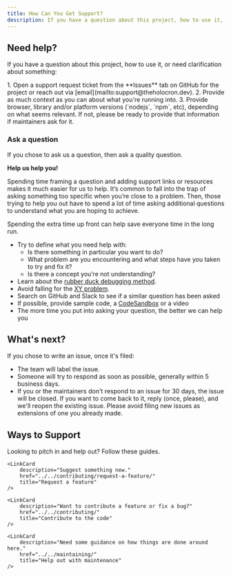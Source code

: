 ```yaml
---
title: How Can You Get Support?
description: If you have a question about this project, how to use it, or need clarification about something.
---
```



<CoC />

## Need help?

If you have a question about this project, how to use it, or need clarification about something:

<Steps>
1. Open a support request ticket from the **Issues** tab on GitHub for the project or reach out via [email](mailto:support@theholocron.dev).
2. Provide as much context as you can about what you're running into.
3. Provide browser, library and/or platform versions (`nodejs`, `npm`, etc), depending on what seems relevant. If not, please be ready to provide that information if maintainers ask for it.
</Steps>

### Ask a question

If you chose to ask us a question, then ask a quality question.

**Help us help you!**

Spending time framing a question and adding support links or resources makes it much easier for us to help.  It’s common to fall into the trap of asking something too specific when you’re close to a problem.  Then, those trying to help you out have to spend a lot of time asking additional questions to understand what you are hoping to achieve.

Spending the extra time up front can help save everyone time in the long run.

* Try to define what you need help with:
  * Is there something in particular you want to do?
  * What problem are you encountering and what steps have you taken to try and fix it?
  * Is there a concept you’re not understanding?
* Learn about the [rubber duck debugging method](https://rubberduckdebugging.com/gg).
* Avoid falling for the [XY problem](https://meta.stackexchange.com/questions/66377/what-is-the-xy-problem/66378#66378).
* Search on GitHub and Slack to see if a similar question has been asked
* If possible, provide sample code, a [CodeSandbox](https://codesandbox.io/) or a video
* The more time you put into asking your question, the better we can help you

## What's next?

If you chose to write an issue, once it's filed:

* The team will label the issue.
* Someone will try to respond as soon as possible, generally within 5 business days.
* If you or the maintainers don't respond to an issue for 30 days, the issue will be closed. If you want to come back to it, reply (once, please), and we'll reopen the existing issue. Please avoid filing new issues as extensions of one you already made.

## Ways to Support

Looking to pitch in and help out?  Follow these guides.

<CardGrid>
	<LinkCard
		description="Call out something that is broken."
		href="../../contributing/report-a-bug/"
		title="Report a bug"
	/>

	<LinkCard
		description="Suggest something new."
		href="../../contributing/request-a-feature/"
		title="Request a feature"
	/>

	<LinkCard
		description="Want to contribute a feature or fix a bug?"
		href="../../contributing/"
		title="Contribute to the code"
	/>

	<LinkCard
		description="Need some guidance on how things are done around here."
		href="../../maintaining/"
		title="Help out with maintenance"
	/>
</CardGrid>
